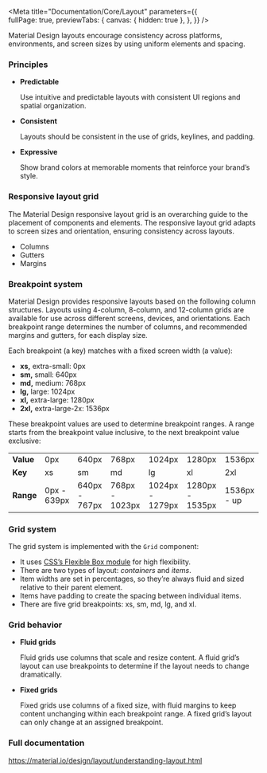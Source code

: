 
<Meta title="Documentation/Core/Layout"
  parameters={{      
    fullPage: true,
    previewTabs: {
      canvas: { hidden: true },
    },
  }} 
/>

<Title>Layout</Title>
<Subtitle>Material Design layouts encourage consistency across platforms, environments, and screen sizes by using uniform elements and spacing.</Subtitle>

### Principles

<ul>
    <li>
        <b>Predictable</b>
        <p>Use intuitive and predictable layouts with consistent UI regions and spatial organization.</p>
    </li>
    <li>
        <b>Consistent</b>
        <p>Layouts should be consistent in the use of grids, keylines, and padding.</p>
    </li>
    <li>
        <b>Expressive</b>
        <p>Show brand colors at memorable moments that reinforce your brand’s style.</p>
    </li>
</ul>

### Responsive layout grid

<p>The Material Design responsive layout grid is an overarching guide to the placement of components and elements. The responsive layout grid adapts to screen sizes and orientation, ensuring consistency across layouts.</p>

<ul>
    <li>
        Columns
    </li>
    <li>
        Gutters
    </li>
    <li>
        Margins
    </li>
</ul>

### Breakpoint system

<p>Material Design provides responsive layouts based on the following column structures. Layouts using 4-column, 8-column, and 12-column grids are available for use across different screens, devices, and orientations. Each breakpoint range determines the number of columns, and recommended margins and gutters, for each display size.</p>

<p>Each breakpoint (a key) matches with a fixed screen width (a value):</p>

<ul>
<li><strong>xs,</strong> extra-small: 0px</li>
<li><strong>sm,</strong> small: 640px</li>
<li><strong>md,</strong> medium: 768px</li>
<li><strong>lg,</strong> large: 1024px</li>
<li><strong>xl,</strong> extra-large: 1280px</li>
<li><strong>2xl,</strong> extra-large-2x: 1536px</li>
</ul>

<p>These breakpoint values are used to determine breakpoint ranges. A range starts from the breakpoint value inclusive, to the next breakpoint value exclusive:</p>

<table>
  <tbody>
    <tr>
      <td><b>Value</b></td>
      <td>0px</td>
      <td>640px</td>
      <td>768px</td>
      <td>1024px</td>
      <td>1280px</td>
      <td>1536px</td>
    </tr>
    <tr>
      <td><b>Key</b></td>
      <td>xs</td>
      <td>sm</td>
      <td>md</td>
      <td>lg</td>
      <td>xl</td>
      <td>2xl</td>
    </tr>
    <tr>
      <td><b>Range</b></td>
      <td>0px - 639px</td>
      <td>640px - 767px</td>
      <td>768px - 1023px</td>
      <td>1024px - 1279px</td>
      <td>1280px - 1535px</td>
      <td>1536px - up</td>
    </tr>
  </tbody>
</table>

### Grid system

<p>The grid system is implemented with the <code>Grid</code> component:</p>

<ul>
<li>It uses <a href="https://www.w3.org/TR/css-flexbox-1/" target="_blank" rel="noopener nofollow" class="link">CSS’s Flexible Box module</a> for high flexibility.</li>
<li>There are two types of layout: <em>containers</em> and <em>items</em>.</li>
<li>Item widths are set in percentages, so they’re always fluid and sized relative to their parent element.</li>
<li>Items have padding to create the spacing between individual items.</li>
<li>There are five grid breakpoints: xs, sm, md, lg, and xl.</li>
</ul>

### Grid behavior

<ul>
    <li>
        <b>Fluid grids</b>
        <p>Fluid grids use columns that scale and resize content. A fluid grid’s layout can use breakpoints to determine if the layout needs to change dramatically.</p>
    </li>
    <li>
        <b>Fixed grids</b>
        <p>Fixed grids use columns of a fixed size, with fluid margins to keep content unchanging within each breakpoint range. A fixed grid’s layout can only change at an assigned breakpoint.</p>
    </li>    
</ul>

### Full documentation

<a class="link" target="_blank" href="https://material.io/design/layout/understanding-layout.html">https://material.io/design/layout/understanding-layout.html</a>
